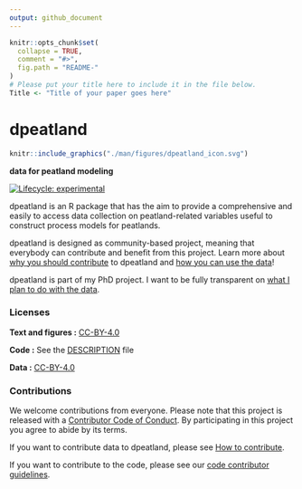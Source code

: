 ```yaml
---
output: github_document
---
```


<!-- README.md is generated from README.Rmd. Please edit that file -->

```r
knitr::opts_chunk$set(
  collapse = TRUE,
  comment = "#>",
  fig.path = "README-"
)
# Please put your title here to include it in the file below.
Title <- "Title of your paper goes here"
```

# dpeatland 
<!-- [ -->
```r
knitr::include_graphics("./man/figures/dpeatland_icon.svg")
```
<!--]{style="float:right"} -->
**data for peatland modeling**

<!-- badges: start -->
[![Lifecycle: experimental](https://img.shields.io/badge/lifecycle-experimental-orange.svg)](https://www.tidyverse.org/lifecycle/#experimental)
<!-- badges: end -->

<!-- [![Binder](https://mybinder.org/badge_logo.svg)](https://mybinder.org/v2/gh///master?urlpath=rstudio)  --> 

dpeatland is an R package that has the aim to provide a comprehensive and easily to access data collection on peatland-related variables useful to construct process models for peatlands.

dpeatland is designed as community-based project, meaning that everybody can contribute and benefit from this project. Learn more about [why you should contribute](https://henningte.github.io/dpeatland/articles/a01-Why-to-contribute.html) to dpeatland and [how you can use the data](https://henningte.github.io/dpeatland/articles/a05-How-to-access-data.html)!

dpeatland is part of my PhD project. I want to be fully transparent on [what I plan to do with the data](https://henningte.github.io/dpeatland/articles/a02-What-I-plan-to-do-with-the-data.html).

<!-- ### How to cite

Please cite this compendium as:

> Authors, (`r format(Sys.Date(), "%Y")`). _Compendium of R code and data for `r Title`_. Accessed `r format(Sys.Date(), "%d %b %Y")`. Online at <https://doi.org/xxx/xxx>

### How to download or install

You can download the compendium as a zip from from this URL: </archive/master.zip>

Or you can install this compendium as an R package, dpeatland, from GitHub with:


```r
# install.packages("devtools")
remotes::install_github("/")
```
-->

### Licenses

**Text and figures :**  [CC-BY-4.0](http://creativecommons.org/licenses/by/4.0/)

**Code :** See the [DESCRIPTION](https://github.com/henningte/dpeatland/blob/master/DESCRIPTION) file

**Data :** [CC-BY-4.0](http://creativecommons.org/licenses/by/4.0/)

### Contributions

We welcome contributions from everyone. Please note that this project is released with a [Contributor Code of Conduct](CONDUCT.md). By participating in this project you agree to abide by its terms.

If you want to contribute data to dpeatland, please see [How to contribute](https://henningte.github.io/dpeatland/articles/a03-How-to-contribute.html).

If you want to contribute to the code, please see our [code contributor guidelines](CONTRIBUTING.md).
